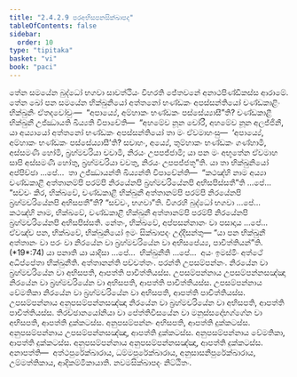 ```yaml
---
title: "2.4.2.9 පරඅභිසපනසික්ඛාපද"
tableOfContents: false
sidebar:
  order: 10
type: "tipitaka"
basket: "vi"
book: "paci"
---
```



<DynamicBreadcrumb />

<Division number="874" book="paci">

<Paragraph number="2770" book="paci">
තේන සමයේන බුද්ධෝ භගවා සාවත්ථියං විහරති ජේතවනේ අනාථපිණ්ඩිකස්ස ආරාමේ. තේන ඛෝ පන සමයේන භික්ඛුනියෝ අත්තනෝ භණ්ඩකං අපස්සන්තියෝ චණ්ඩකාළිං භික්ඛුනිං ඒතදවෝචුං—  “අපාය්‍යේ, අම්හාකං භණ්ඩකං පස්සේය්‍යාසී”ති? චණ්ඩකාළී භික්ඛුනී උජ්ඣායති ඛිය්‍යති විපාචේති—  “අහමේව නූන චෝරී, අහමේව නූන අලජ්ජිනී, යා අය්‍යායෝ අත්තනෝ භණ්ඩකං අපස්සන්තියෝ තා මං ඒවමාහංසු—  ‘අපාය්‍යේ, අම්හාකං භණ්ඩකං පස්සේය්‍යාසී’ති? සචාහං, අය්‍යේ, තුම්හාකං භණ්ඩකං ගණ්හාමි, අස්සමණී හෝමි, බ්‍රහ්මචරියා චවාමි, නිරයං උපපජ්ජාමි; යා පන මං අභූතේන ඒවමාහ සාපි අස්සමණී හෝතු, බ්‍රහ්මචරියා චවතු, නිරයං උපපජ්ජතූ”ති.
</Paragraph>

<Paragraph number="2771" book="paci">
යා තා භික්ඛුනියෝ අප්පිච්ඡා …පේ…  තා උජ්ඣායන්ති ඛිය්‍යන්ති විපාචේන්ති—  “කථඤ්හි නාම අය්‍යා චණ්ඩකාළී අත්තානම්පි පරම්පි නිරයේනපි බ්‍රහ්මචරියේනපි අභිසපිස්සතී”ති …පේ…  “සච්චං කිර, භික්ඛවේ, චණ්ඩකාළී භික්ඛුනී අත්තානම්පි පරම්පි නිරයේනපි බ්‍රහ්මචරියේනපි අභිසපතී”ති? “සච්චං, භගවා”ති. විගරහි බුද්ධෝ භගවා …පේ…  කථඤ්හි නාම, භික්ඛවේ, චණ්ඩකාළී භික්ඛුනී අත්තානම්පි පරම්පි නිරයේනපි බ්‍රහ්මචරියේනපි අභිසපිස්සති. නේතං, භික්ඛවේ, අප්පසන්නානං වා පසාදාය …පේ…  ඒවඤ්ච පන, භික්ඛවේ, භික්ඛුනියෝ ඉමං සික්ඛාපදං උද්දිසන්තු—
</Paragraph>

</Division>
<Division number="875" book="paci">

<Paragraph number="2772" book="paci">
<Emphasis>“යා පන භික්ඛුනී අත්තානං වා පරං වා නිරයේන වා බ්‍රහ්මචරියේන වා අභිසපේය්‍ය, පාචිත්තියන්”</Emphasis>ති. (*19*:<Emphasis>74</Emphasis>)
</Paragraph>

</Division>
<Division number="876" book="paci">

<Paragraph number="2773" book="paci">
<Emphasis>යා පනා</Emphasis>ති යා යාදිසා …පේ…  <Emphasis>භික්ඛුනී</Emphasis>ති …පේ…  අයං ඉමස්මිං අත්ථේ අධිප්පේතා භික්ඛුනීති.
</Paragraph>

<Paragraph number="2774" book="paci">
<Emphasis>අත්තානන්</Emphasis>ති පච්චත්තං. <Emphasis>පරන්</Emphasis>ති උපසම්පන්නං. නිරයේන වා බ්‍රහ්මචරියේන වා අභිසපති, ආපත්ති පාචිත්තියස්ස.
</Paragraph>

</Division>
<Division number="877" book="paci">

<Paragraph number="2775" book="paci">
උපසම්පන්නාය උපසම්පන්නසඤ්ඤා නිරයේන වා බ්‍රහ්මචරියේන වා අභිසපති, ආපත්ති පාචිත්තියස්ස. උපසම්පන්නාය වේමතිකා නිරයේන වා බ්‍රහ්මචරියේන වා අභිසපති, ආපත්ති පාචිත්තියස්ස. උපසම්පන්නාය අනුපසම්පන්නසඤ්ඤා නිරයේන වා බ්‍රහ්මචරියේන වා අභිසපති, ආපත්ති පාචිත්තියස්ස.
</Paragraph>

<Paragraph number="2776" book="paci">
තිරච්ඡානයෝනියා වා පේත්තිවිසයේන වා මනුස්සදෝභග්ගේන වා අභිසපති, ආපත්ති දුක්කටස්ස. අනුපසම්පන්නං අභිසපති, ආපත්ති දුක්කටස්ස. අනුපසම්පන්නාය උපසම්පන්නසඤ්ඤා, ආපත්ති දුක්කටස්ස. අනුපසම්පන්නාය වේමතිකා, ආපත්ති දුක්කටස්ස. අනුපසම්පන්නාය අනුපසම්පන්නසඤ්ඤා, ආපත්ති දුක්කටස්ස.
</Paragraph>

</Division>
<Division number="878" book="paci">

<Paragraph number="2777" book="paci">
අනාපත්ති—  අත්ථපුරේක්ඛාරාය, ධම්මපුරේක්ඛාරාය, අනුසාසනිපුරේක්ඛාරාය, උම්මත්තිකාය, ආදිකම්මිකායාති.

</Paragraph>
</Division>

<Paragraph number="2778" type="center" book="paci">
නවමසික්ඛාපදං නිට්ඨිතං.
</Paragraph>